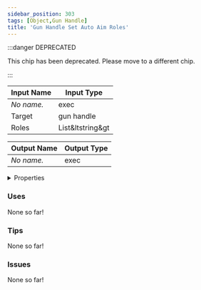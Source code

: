 ```yaml
---
sidebar_position: 303
tags: [Object,Gun Handle]
title: 'Gun Handle Set Auto Aim Roles'
---
```




:::danger DEPRECATED

This chip has been deprecated. Please move to a different chip.

:::

<DocusaurusSvg />

| Input Name | Input Type |
|-----------|-----------|
| *No name.* | exec |
| Target | gun handle |
| Roles | List&ltstring&gt |

| Output Name | Output Type |
|-----------|-----------|
| *No name.* | exec |


<details>
  <summary>Properties</summary>
  <div>
    <div>
    <table>
      <thead>
        <tr>
          <th>Is beta required?</th>
          <th>Yes</th>
        </tr>
        <tr>
          <th>Is this chip a trolling risk?</th>
          <th>No</th>
        </tr>
        <tr>
          <th>Is this chip a role assignment risk?</th>
          <th>No</th>
        </tr>
        <tr>
          <th>Chip UUID</th>
          <th>e9c22501-3d32-4f9e-a6fb-322bad4eaca1</th>
        </tr>
        <tr>
          <th>Room availability</th>
          <th>Available everywhere</th>
        </tr>
      </thead>
    </table>
    </div>
  </div>
</details>

### Uses

None so far!

### Tips

None so far!

### Issues

None so far!